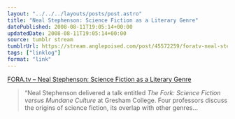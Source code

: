 ```yaml
---
layout: "../../../layouts/posts/post.astro"
title: "Neal Stephenson: Science Fiction as a Literary Genre"
datePublished: 2008-08-11T19:05:14+00:00
updatedDate: 2008-08-11T19:05:14+00:00
source: tumblr stream
tumblrUrl: https://stream.anglepoised.com/post/45572259/foratv-neal-stephenson-science-fiction-as-a
tags: ["linklog"]
format: "link"
---
```


[FORA.tv &#8211; Neal Stephenson: Science Fiction as a Literary Genre][1]

> &ldquo;Neal Stephenson delivered a talk entitled _The Fork: Science Fiction versus Mundane Culture_ at Gresham College. Four professors discuss the origins of science fiction, its overlap with other genres&hellip;

[1]: http://fora.tv/2008/05/08/Neal_Stephenson_Science_Fiction_as_a_Literary_Genre
